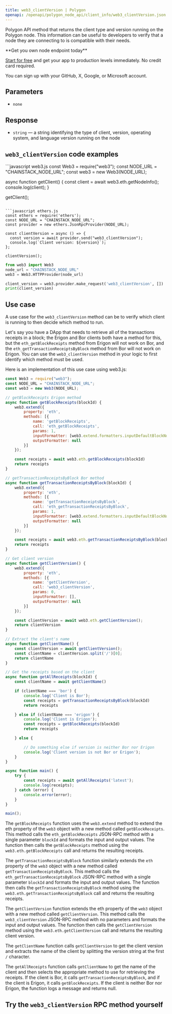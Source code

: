 ---
title: web3_clientVersion | Polygon
openapi: /openapi/polygon_node_api/client_info/web3_clientVersion.json POST /a9bca2f0f84b54086ceebe590316fff3
---

Polygon API method that returns the client type and version running on the Polygon node. This information can be useful to developers to verify that a node they are connecting to is compatible with their needs.

<Check>
**Get you own node endpoint today**

[Start for free](https://console.chainstack.com/) and get your app to production levels immediately. No credit card required.

You can sign up with your GitHub, X, Google, or Microsoft account.
</Check>


## Parameters

* `none`

## Response

* `string` — a string identifying the type of client, version, operating system, and language version running on the node

## `web3_clientVersion` code examples

<CodeGroup>
```javascript web3.js
const Web3 = require("web3");
const NODE_URL = "CHAINSTACK_NODE_URL";
const web3 = new Web3(NODE_URL);

async function getClient() {
  const client = await web3.eth.getNodeInfo();
  console.log(client);
}

getClient();
```

```javascript ethers.js
const ethers = require('ethers');
const NODE_URL = "CHAINSTACK_NODE_URL";
const provider = new ethers.JsonRpcProvider(NODE_URL);

const clientVersion = async () => {
  const version = await provider.send("web3_clientVersion");
  console.log(`Client version: ${version}`);
};

clientVersion();
```

```python web3.py
from web3 import Web3  
node_url = "CHAINSTACK_NODE_URL"
web3 = Web3.HTTPProvider(node_url)

client_version = web3.provider.make_request('web3_clientVersion', [])
print(client_version)
```
</CodeGroup>


## Use case

A use case for the `web3_clientVersion` method can be to verify which client is running to then decide which method to run.

Let's say you have a DApp that needs to retrieve all of the transactions receipts in a block; the Erigon and Bor clients both have a method for this, but the `eth_getBlockReceipts` method from Erigon will not work on Bor, and the `eth_getTransactionReceiptsByBlock` method from Bor will not work on Erigon. You can use the `web3_clientVersion` method in your logic to first identify which method must be used.

Here is an implementation of this use case using web3.js:

```javascript index.js
const Web3 = require("web3");
const NODE_URL = "CHAINSTACK_NODE_URL";
const web3 = new Web3(NODE_URL);

// getBlockReceipts Erigon method
async function getBlockReceipts(blockId) {
    web3.extend({
        property: 'eth',
        methods: [{
            name: 'getBlockReceipts',
            call: 'eth_getBlockReceipts',
            params: 1,
            inputFormatter: [web3.extend.formatters.inputDefaultBlockNumberFormatter],
            outputFormatter: null
        }]
    });

    const receipts = await web3.eth.getBlockReceipts(blockId)
    return receipts
}

// getTransactionReceiptsByBlock Bor method
async function getTransactionReceiptsByBlock(blockId) {
    web3.extend({
        property: 'eth',
        methods: [{
            name: 'getTransactionReceiptsByBlock',
            call: 'eth_getTransactionReceiptsByBlock',
            params: 1,
            inputFormatter: [web3.extend.formatters.inputDefaultBlockNumberFormatter],
            outputFormatter: null
        }]
    });

    const receipts = await web3.eth.getTransactionReceiptsByBlock(blockId)
    return receipts
}

// Get client version
async function getClientVersion() {
    web3.extend({
        property: 'eth',
        methods: [{
            name: 'getClientVersion',
            call: 'web3_clientVersion',
            params: 0,
            inputFormatter: [],
            outputFormatter: null
        }]
    });

    const clientVersion = await web3.eth.getClientVersion();
    return clientVersion
}

// Extract the client's name
async function getClientName() {
    const clientVersion = await getClientVersion();
    const clientName = clientVersion.split('/')[0];
    return clientName
}

// Get the receipts based on the client
async function getAllReceipts(blockId) {
    const clientName = await getClientName()

    if (clientName === 'bor') {
        console.log('Client is Bor');
        const receipts = getTransactionReceiptsByBlock(blockId)
        return receipts

    } else if (clientName === 'erigon') {
        console.log('Client is Erigon');
        const receipts = getBlockReceipts(blockId)
        return receipts

    } else {

        // Do something else if version is neither Bor nor Erigon
        console.log('Client version is not Bor or Erigon');
    }
}

async function main() {
    try {
        const receipts = await getAllReceipts('latest');
        console.log(receipts);
    } catch (error) {
        console.error(error);
    }
}

main();
```


The `getBlockReceipts` function uses the `web3.extend` method to extend the eth property of the `web3` object with a new method called `getBlockReceipts`. This method calls the `eth_getBlockReceipts` JSON-RPC method with a single parameter `blockId` and formats the input and output values. The function then calls the `getBlockReceipts` method using the `web3.eth.getBlockReceipts` call and returns the resulting receipts.

The `getTransactionReceiptsByBlock` function similarly extends the `eth` property of the `web3` object with a new method called `getTransactionReceiptsByBlock`. This method calls the `eth_getTransactionReceiptsByBlock` JSON-RPC method with a single parameter `blockId` and formats the input and output values. The function then calls the `getTransactionReceiptsByBlock` method using the `web3.eth.getTransactionReceiptsByBlock` call and returns the resulting receipts.

The `getClientVersion` function extends the eth property of the `web3` object with a new method called `getClientVersion`. This method calls the `web3_clientVersion` JSON-RPC method with no parameters and formats the input and output values. The function then calls the `getClientVersion` method using the `web3.eth.getClientVersion` call and returns the resulting client version.

The `getClientName` function calls `getClientVersion` to get the client version and extracts the name of the client by splitting the version string at the first `/` character.

The `getAllReceipts` function calls `getClientName` to get the name of the client and then selects the appropriate method to use for retrieving the receipts. If the client is Bor, it calls `getTransactionReceiptsByBlock`, and if the client is Erigon, it calls `getBlockReceipts`. If the client is neither Bor nor Erigon, the function logs a message and returns null.

## Try the `web3_clientVersion` RPC method yourself